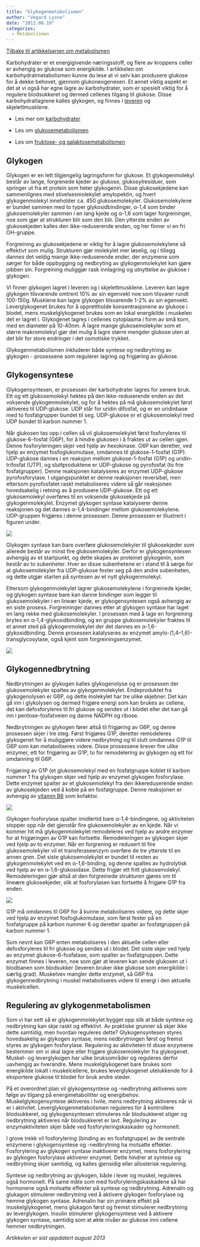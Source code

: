 ```yaml
---
title: "Glykogenmetabolismen"
author: "Vegard Lysne"
date: "2013.08.19"
categories: 
  - Metabolismen
---
```


[Tilbake til artikkelserien om metabolismen](../../metabolismen.html)

Karbohydrater er et energigivende næringsstoff, og flere av kroppens celler er avhengig av glukose som energikilde. I artikkelen om karbohydratmetabolismen kunne du lese at vi selv kan produsere glukose for å dekke behovet, gjennom glukoneogenesen. Et annet viktig aspekt er det at vi også har egne lagre av karbohydrater, som er spesielt viktig for å regulere blodsukkeret og dermed cellenes tilgang til glukose. Disse karbohydratlagrene kalles glykogen, og finnes i [leveren](../fysiologi/lever.qmd "Leveren – metabolismens dirigent") og skjelettmusklene.

-   Les mer om [karbohydrater](../naeringsstoffer/karbohydrater.qmd "Karbohydrater")

-   Les om [glukosemetabolismen](glukosemetabolismen.qmd "Glukosemetabolismen")

-   Les om [fruktose- og galaktosemetabolismen](fruktose-galaktose.qmd "Fruktose- og galaktosemetabolismen")

## Glykogen

Glykogen er en lett tilgjengelig lagringsform for glukose. Et glykogenmolekyl består av lange, forgrenede kjeder av glukose, glukosylresiduer, som springer ut fra et protein som heter glykogenin. Disse glukosekjedene kan sammenlignes med stivelsesmolekylet amylopektin, og hvert glykogenmolekyl inneholder ca. 450 glukosemolekyler. Glukosemolekylene er bundet sammen med to typer glykosidbindinger, α-1,4 som binder glukosemolekyler sammen i en lang kjede og α-1,6 som lager forgreininger, noe som gjør at strukturen blir som den blir. Den ytterste enden av glukosekjeden kalles den ikke-reduserende enden, og her finner vi en fri OH-gruppe.

Forgreining av glukosekjedene er viktig for å lagre glukosemolekylene så effektivt som mulig. Strukturen gjør molekylet mer løselig, og i tillegg dannes det veldig mange ikke-reduserende ender, der enzymene som sørger for både oppbygging og nedbryting av glykogenmolekylet kan gjøre jobben sin. Forgreining muliggjør rask innlagring og utnyttelse av glukose i glykogen.

Vi finner glykogen lagret i leveren og i skjelettmusklene. Leveren kan lagre glykogen tilsvarende omtrent 10% av sin egenvekt noe som tilsvarer rundt 100-150g. Musklene kan lagre glykogen tilsvarende 1-2% av sin egenvekt. Leverglykogenet brukes for å opprettholde konsentrasjonene av glukose i blodet, mens muskelglykogenet brukes som en lokal energikilde i muskelen det er lagret i. Glykogenet lagres i cellenes cytoplasma i form av små korn, med en diameter på 10-40nm. Å lagre mange glukosemolekyler som et større makromolekyl gjør det mulig å lagre større mengder glukose uten at det blir for store endringer i det osmotiske trykket.

Glykogenmetabolismen inkluderer både syntese og nedbrytning av glykogen - prosessene som regulerer lagring og frigjøring av glukose.

## Glykogensyntese

Glykogensyntesen, er prosessen der karbohydrater lagres for senere bruk. Ett og ett glukosemolekyl hektes på den ikke-reduserende enden av det voksende glykogenmolekylet, og for å hektes på må glukosemolekylet først aktiveres til UDP-glukose. UDP står for uridin difosfat, og er en uridinbase med to fosfatgrupper bundet til seg. UDP-glukose er et glukosemolekyl med UDP bundet til karbon nummer 1.

Når glukosen tas opp i cellen så vil glukosemolekylet først fosforyleres til glukose-6-fosfat (G6P), for å hindre glukosen i å fraktes ut av cellen igjen. Denne fosforyleringen skjer ved hjelp av hexokinase. G6P kan deretter, ved hjelp av enzymet fosfoglukomutase, omdannes til glukose-1-fosfat (G1P). UDP-glukose dannes i en reaksjon mellom glukose-1-fosfat (G1P) og uridin-trifosfat (UTP), og sluttproduktene er UDP-glukose og pyrofosfat (to frie fosfatgrupper). Denne reaksjonen katalyseres av enzymet UDP-glukose pyrofosforylase. I utgangspunktet er denne reaksjonen reversibel, men ettersom pyrofosfatet raskt metaboliseres videre så går reaksjonen hovedsakelig i retning av å produsere UDP-glukose. Ett og ett glukosemolekyl overføres til en voksende glukosekjede på glykogenmolekylet. Enzymet glykogen syntase katalyserer denne reaksjonen og det dannes α-1,4-bindinger mellom glukosemolekylene. UDP-gruppen frigjøres i denne prosessen. Denne prosessen er illustrert i figuren under.

![](images/clipboard-2775660075.png)

Glykogen syntase kan bare overføre glukosemolekyler til glukosekjeder som allerede består av minst fire glukosemolekyler. Derfor er glykogensyntesen avhengig av et startpunkt, og dette skapes av proteinet glykogenin, som består av to subenheter. Hver av disse subenhetene er i stand til å sørge for at glukosemolekyler fra UDP-glukose fester seg på den andre subenheten, og dette utgjør starten på syntesen av et nytt glykogenmolekyl.

Ettersom glykogenmolekylet lagrer glukosemolekylene i forgreinede kjeder, og glykogen syntase bare kan danne bindinger som legger til glukosemolekyler i en lineær kjede, er glykogensyntesen også avhengig av en siste prosess. Forgreininger dannes etter at glykogen syntase har laget en lang rekke med glukosemolekyler. I prosessen med å lage en forgreining brytes en α-1,4-glykosidbinding, og en gruppe glukosemolekyler fraktes til et annet sted på glykogenmolekylet der det dannes en α-1,6-glykosidbinding. Denne prosessen katalyseres av enzymet amylo-(1,4–1,6)-transglycosylase, også kjent som forgreiningsenzymet.

![](images/clipboard-3949530807.png)

## Glykogennedbrytning

Nedbrytningen av glykogen kalles glykogenolyse og er prosessen der glukosemolekyler spaltes av glykogenmolekylet. Endeproduktet fra glykogenolysen er G6P, og dette molekylet har tre ulike skjebner. Det kan gå inn i glykolysen og dermed frigjøre energi som kan brukes av cellene, det kan defosforyleres til fri glukose og sendes ut i blodet eller det kan gå inn i pentose-fosfatveien og danne NADPH og ribose.

Nedbrytningen av glykogen fører altså til frigjøring av G6P, og denne prosessen skjer i tre steg. Først frigjøres G1P, deretter remodeleres glykogenet for å muliggjøre videre nedbrytning og til slutt omdannes G1P til G6P som kan metaboliseres videre. Disse prosessene krever fire ulike enzymer, ett for frigjøring av G1P, to for remodelering av glykogen og ett for omdanning til G6P.

Frigjøring av G1P (et glukosemolekyl med en fosfatgruppe koblet til karbon nummer 1 fra glykogen skjer ved hjelp av enzymet glykogen fosforylase. Dette enzymet spalter av et glukosemolekyl fra den ikkereduserende enden av glukosekjeden ved å koble på en fosfatgruppe. Denne reaksjonen er avhengig av [vitamin B6](../naeringsstoffer/pyridoksin.qmd "Pyridoksin, vitamin B6") som kofaktor.

![](images/clipboard-690563771.png)

Glykogen fosforylase spalter imidlertid bare α-1,4-bindingene, og aktiviteten stopper opp når det gjenstår fire glukosemolekyler av en kjede. Når vi kommer hit må glykogenmolekylet remodeleres ved hjelp av andre enzymer for at frigjøringen av G1P kan fortsette. Remodeleringen av glykogen skjer ved hjelp av to enzymer. Når en forgrening er redusert til fire glukosemolekyler vil et transferaseenzym overføre de tre ytterste til en annen gren. Det siste glukosemolekylet er bundet til resten av glykogenmolekylet ved en α-1,6-binding, og denne spaltes av hydrolytisk ved hjelp av en α-1,6-glukosidase. Dette frigjør ett fritt glukosemolekyl. Remodeleringen gjør altså at den forgreinede strukturen gjøres om til lineære glukosekjeder, slik at fosforylasen kan fortsette å frigjøre G1P fra enden.

![](images/clipboard-2252367634.png)

G1P må omdannes til G6P for å kunne metaboliseres videre, og dette skjer ved hjelp av enzymet fosfoglukomutase, som først fester på en fosfatgruppe på karbon nummer 6 og deretter spalter av fosfatgruppen på karbon nummer 1.

Som nevnt kan G6P enten metaboliseres i den aktuelle cellen eller defosforyleres til fri glukose og sendes ut i blodet. Det siste skjer ved hjelp av enzymet glukose-6-fosfatase, som spalter av fosfatgruppen. Dette enzymet finnes i leveren, noe som gjør at leveren kan sende glukosen ut i blodbanen som blodsukker (leveren bruker ikke glukose som energikilde i særlig grad). Muskelvev mangler dette enzymet, så G6P fra glykogennedbrytning i muskel metaboliseres videre til energi i den aktuelle muskelcellen.

## Regulering av glykogenmetabolismen

Som vi har sett så er glykogenmolekylet bygget opp slik at både syntese og nedbrytning kan skje raskt og effektivt. Av praktiske grunner så skjer ikke dette samtidig, men hvordan reguleres dette? Glykogensyntesen styres hovedsakelig av glykogen syntase, mens nedbrytningen først og fremst styres av glykogen fosforylase. Regulering av aktiviteten til disse enzymene bestemmer om vi skal lagre eller frigjøre glukosemolekyler fra glykogenet. Muskel- og leverglykogen har ulike bruksområder og reguleres derfor uavhengig av hverandre. Mens muskelglykogenet bare brukes som energikilde lokalt i muskelcellene, brukes leverglykogenet utelukkende for å eksportere glukose til blodet for bruk andre steder.

På et overordnet plan vil glykogensyntese og -nedbrytning aktiveres som følge av tilgang på energimetabolitter og energibehov. Muskelglykogensyntese aktiveres i hvile, mens nedbrytning aktiveres når vi er i aktivitet. Leverglykogenmetabolismen reguleres for å kontrollere blodsukkeret, og glykogensyntesen stimuleres når blodsukkeret stiger og nedbrytning aktiveres når blodsukkeret er lavt. Regulering av enzymaktiviteten skjer både ved fosforyleringskaskader og hormonelt.

I grove trekk vil fosforylering (binding av en fosfatgruppe) av de sentrale enzymene i glykogensyntese og -nedbrytning ha motsatte effekter. Fosforylering av glykogen syntase inaktiverer enzymet, mens fosforylering av glykogen fosforylase aktiverer enzymet. Dette hindrer at syntese og nedbrytning skjer samtidig, og kalles gjensidig eller allosterisk regulering.

Syntese og nedbrytning av glykogen, både i lever og muskel, reguleres også hormonelt. På same måte som med fosforyleringskaskadene så har hormonene også motsatte effekter på syntese og nedbrytning. Adrenalin og glukagon stimulerer nedbrytning ved å aktivere glykogen fosforylase og hemme glykogen syntase. Adrenalin har sin primære effekt på muskelglykogenet, mens glukagon først og fremst stimulerer nedbrytning av leverglykogen. Insulin stimulerer glykogensyntese ved å aktivere glykogen syntase, samtidig som at økte nivåer av glukose inni cellene hemmer nedbrytningen.

*Artikkelen er sist oppdatert august 2013*

